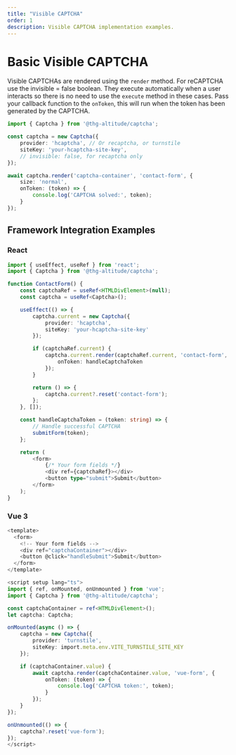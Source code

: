 ```yaml
---
title: "Visible CAPTCHA"
order: 1
description: Visible CAPTCHA implementation examples.
---
```


# Basic Visible CAPTCHA

Visible CAPTCHAs are rendered using the `render` method. For reCAPTCHA use the invisible = false boolean. 
They execute automatically when a user interacts so there is no need to use the `execute` method in these cases.
Pass your callback function to the `onToken`, this will run when the token has been generated by the CAPTCHA.

```typescript
import { Captcha } from '@thg-altitude/captcha';

const captcha = new Captcha({
    provider: 'hcaptcha', // Or recaptcha, or turnstile
    siteKey: 'your-hcaptcha-site-key',
    // invisible: false, for recaptcha only
});

await captcha.render('captcha-container', 'contact-form', {
    size: 'normal',
    onToken: (token) => {
        console.log('CAPTCHA solved:', token);
    }
});
```


## Framework Integration Examples

### React
```typescript
import { useEffect, useRef } from 'react';
import { Captcha } from '@thg-altitude/captcha';

function ContactForm() {
    const captchaRef = useRef<HTMLDivElement>(null);
    const captcha = useRef<Captcha>();

    useEffect(() => {
        captcha.current = new Captcha({
            provider: 'hcaptcha',
            siteKey: 'your-hcaptcha-site-key'
        });

        if (captchaRef.current) {
            captcha.current.render(captchaRef.current, 'contact-form', {
                onToken: handleCaptchaToken
            });
        }

        return () => {
            captcha.current?.reset('contact-form');
        };
    }, []);

    const handleCaptchaToken = (token: string) => {
        // Handle successful CAPTCHA
        submitForm(token);
    };

    return (
        <form>
            {/* Your form fields */}
            <div ref={captchaRef}></div>
            <button type="submit">Submit</button>
        </form>
    );
}
```

### Vue 3
```typescript
<template>
  <form>
    <!-- Your form fields -->
    <div ref="captchaContainer"></div>
    <button @click="handleSubmit">Submit</button>
  </form>
</template>

<script setup lang="ts">
import { ref, onMounted, onUnmounted } from 'vue';
import { Captcha } from '@thg-altitude/captcha';

const captchaContainer = ref<HTMLDivElement>();
let captcha: Captcha;

onMounted(async () => {
    captcha = new Captcha({
        provider: 'turnstile',
        siteKey: import.meta.env.VITE_TURNSTILE_SITE_KEY
    });

    if (captchaContainer.value) {
        await captcha.render(captchaContainer.value, 'vue-form', {
            onToken: (token) => {
                console.log('CAPTCHA token:', token);
            }
        });
    }
});

onUnmounted(() => {
    captcha?.reset('vue-form');
});
</script>
```